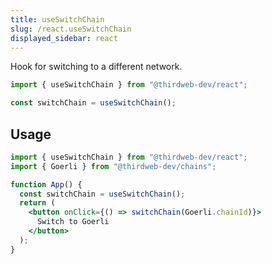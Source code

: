 ```yaml
---
title: useSwitchChain
slug: /react.useSwitchChain
displayed_sidebar: react
---
```



Hook for switching to a different network.

```jsx
import { useSwitchChain } from "@thirdweb-dev/react";

const switchChain = useSwitchChain();
```

## Usage

```jsx
import { useSwitchChain } from "@thirdweb-dev/react";
import { Goerli } from "@thirdweb-dev/chains";

function App() {
  const switchChain = useSwitchChain();
  return (
    <button onClick={() => switchChain(Goerli.chainId)}>
      Switch to Goerli
    </button>
  );
}
```
